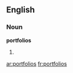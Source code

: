 ==English==

===Noun===
'''portfolios'''

# {{plural of|[[portfolio]]}}

[[ar:portfolios]]
[[fr:portfolios]]